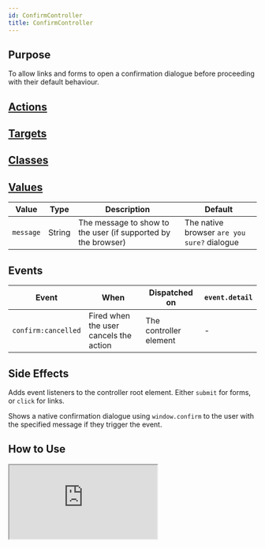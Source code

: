 ```yaml
---
id: ConfirmController
title: ConfirmController
---
```



## Purpose

To allow links and forms to open a confirmation dialogue before proceeding with their default behaviour.


## [Actions](https://stimulus.hotwire.dev/reference/actions)


<NoActions/>

## [Targets](https://stimulus.hotwire.dev/reference/targets)


<NoTargets/>

## [Classes](https://stimulus.hotwire.dev/reference/classes)


<NoClasses/>

## [Values](https://stimulus.hotwire.dev/reference/values)

| Value | Type | Description | Default |
| --- | --- | --- | --- |
| `message` | String | The message to show to the user (if supported by the browser) | The native browser `are you sure?` dialogue |

## Events

| Event | When | Dispatched on | `event.detail` |
| --- | --- | --- | --- |
| `confirm:cancelled` | Fired when the user cancels the action | The controller element | - |


## Side Effects

Adds event listeners to the controller root element. Either `submit` for forms, or `click`  for links.

Shows a native confirmation dialogue using `window.confirm` to the user with the specified message if they trigger the event.



## How to Use

<iframe
  src="https://codesandbox.io/embed/confirmcontroller-90jy1?fontsize=14&hidenavigation=1&theme=dark"
  style={{width: "100%", height: "500px", border: "0", borderRadius: "4px", overflow: "hidden"}}
  sandbox="allow-forms allow-modals allow-popups allow-presentation allow-same-origin allow-scripts"
/>

